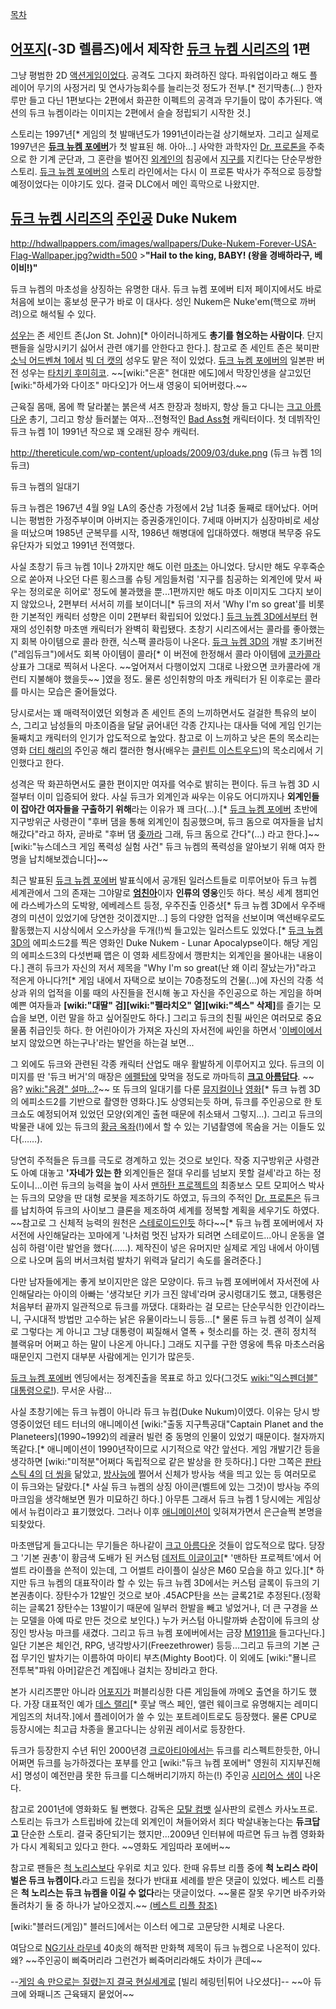 [[목차]]
== [[어포지]](-3D 렐름즈)에서 제작한 [[듀크 뉴켐 시리즈]]의 1편 ==
그냥 평범한 2D [[액션게임]]이었다. 공격도 그다지 화려하진 않다. 파워업이라고 해도 플레이어 무기의 사정거리 및 연사가능회수를 늘리는것 정도가 전부.[* 전기딱총(...) 한자루만 들고 다닌 1편보다는 2편에서 화끈한 이펙트의 공격과 무기들이 많이 추가된다. 액션의 듀크 뉴켐이라는 이미지는 2편에서 슬슬 정립되기 시작한 것.]

스토리는 1997년[* 게임의 첫 발매년도가 1991년이라는걸 상기해보자. 그리고 실제로 1997년은 '''[[듀크 뉴켐 포에버]]'''가 첫 발표된 해. 아아...] 사악한 과학자인 [[Dr. 프로톤]]을 주축으로 한 기계 군단과, 그 혼란을 벌어진 [[외계인]]의 침공에서 [[지구]]를 지킨다는 단순무쌍한 스토리. [[듀크 뉴켐 포에버]]의 스토리 라인에서는 다시 이 프로톤 박사가 주적으로 등장할 예정이었다는 이야기도 있다. 결국 DLC에서 메인 흑막으로 나왔지만.

== [[듀크 뉴켐 시리즈]]의 [[주인공]] Duke Nukem ==
http://hdwallpappers.com/images/wallpapers/Duke-Nukem-Forever-USA-Flag-Wallpaper.jpg?width=500
>'''"Hail to the king, BABY! (왕을 경배하라구, 베이비!)"'''

듀크 뉴켐의 마초성을 상징하는 유명한 대사. 듀크 뉴켐 포에버 티저 페이지에서도 바로 처음에 보이는 홍보성 문구가 바로 이 대사다. 성인 Nukem은 Nuke'em(핵으로 까버려)으로 해석될 수 있다.

[[성우]]는 존 세인트 존(Jon St. John)[* 아이러니하게도 '''총기를 혐오하는 사람이다'''. 단지 팬들을 실망시키기 싫어서 관련 얘기를 안한다고 한다.]. 참고로 존 세인트 존은 북미판 [[소닉 어드벤쳐 1]]에서 [[빅 더 캣]]의 성우도 맡은 적이 있었다. [[듀크 뉴켐 포에버]]의 일본판 버전 성우는 [[타치키 후미히코]]. ~~[wiki:"은혼" 현대판 에도]에서 막장인생을 살고있던 [wiki:"하세가와 다이조" 마다오]가 어느새 영웅이 되어버렸다.~~

근육질 몸매, 몸에 쫙 달라붙는 붉은색 셔츠 한장과 청바지, 항상 들고 다니는 [[크고 아름다운]] 총기, 그리고 항상 들러붙는 여자...전형적인 [[Bad Ass]]형 캐릭터이다. 첫 데뷔작인 듀크 뉴켐 1이 1991년 작으로 꽤 오래된 장수 캐릭터.

http://thereticule.com/wp-content/uploads/2009/03/duke.png
(듀크 뉴켐 1의 듀크)

듀크 뉴켐의 일대기

듀크 뉴켐은 1967년 4월 9일 LA의 중산층 가정에서 2남 1녀중 둘째로 태어났다. 어머니는 평범한 가정주부이며 아버지는 증권중개인이다. 7세때 아버지가 심장마비로 세상을 떠났으며 1985년 군복무를 시작, 1986년 해병대에 입대하였다. 해병대 복무중 유도 유단자가 되었고 1991년 전역했다.

사실 초창기 듀크 뉴켐 1이나 2까지만 해도 이런 [[마초]]는 아니었다. 당시만 해도 우후죽순으로 쏟아져 나오던 다른 횡스크롤 슈팅 게임들처럼 '지구를 침공하는 외계인에 맞서 싸우는 정의로운 히어로' 정도에 불과했을 뿐...1편까지만 해도 마초 이미지도 그다지 보이지 않았으나, 2편부터 서서히 끼를 보이더니[* 듀크의 저서 'Why I'm so great'를 비롯한 기본적인 캐릭터 성향은 이미 2편부터 확립되어 있었다.] [[듀크 뉴켐 3D]]에서부터 현재의 성인취향 마초맨 캐릭터가 완벽히 확립됐다.
초창기 시리즈에서는 콜라를 좋아했는지 회복 아이템으로 콜라 한캔, 식스팩 콜라등이 나온다. [[듀크 뉴켐 3D]]의 개발 초기버전("레임듀크")에서도 회복 아이템이 콜라[* 이 버전에 한정해서 콜라 아이템에 [[코카콜라]] 상표가 그대로 찍혀서 나온다. ~~엎어져서 다행이었지 그대로 나왔으면 코카콜라에 개런티 지불해야 했을듯~~ ]였을 정도. 물론 성인취향의 마초 캐릭터가 된 이후로는 콜라를 마시는 모습은 줄어들었다.

당시로서는 꽤 매력적이였던 외형과 존 세인트 존의 느끼하면서도 걸걸한 특유의 보이스, 그리고 남성들의 마초이즘을 달달 긁어내던 각종 간지나는 대사들 덕에 게임 인기는 둘째치고 캐릭터의 인기가 압도적으로 높았다. 참고로 이 느끼하고 낮은 톤의 목소리는 영화 [[더티 해리]]의 주인공 해리 캘러한 형사(배우는 [[클린트 이스트우드]])의 목소리에서 기인했다고 한다.

성격은 딱 화끈하면서도 쿨한 편이지만 여자를 억수로 밝히는 편이다. 듀크 뉴켐 3D 시절부터 이미 입증되어 왔다. 사실 듀크가 외계인과 싸우는 이유도 어디까지나 '''외계인들이 잡아간 여자들을 구출하기 위해'''라는 이유가 꽤 크다(...).[* [[듀크 뉴켐 포에버]] 초반에 지구방위군 사령관이 "후버 댐을 통해 외계인이 침공했으며, 듀크 돔으로 여자들을 납치해갔다"라고 하자, 곧바로 "후버 댐 [[좆까]]라 그래, 듀크 돔으로 간다"(...) 라고 한다.]~~[wiki:"뉴스데스크 게임 폭력성 실험 사건" 듀크 뉴켐의 폭력성을 알아보기 위해 여자 한명을 납치해보겠습니다]~~

최근 발표된 [[듀크 뉴켐 포에버]] 발표식에서 공개된 일러스트들로 미루어보아 듀크 뉴켐 세계관에서 그의 존재는 그야말로 '''[[엄친아]]'''이자 '''인류의 영웅'''인듯 하다. 복싱 세계 챔피언에 라스베가스의 도박왕, 에베레스트 등정, 우주진출 인증샷[* 듀크 뉴켐 3D에서 우주배경의 미션이 있었기에 당연한 것이겠지만...] 등의 다양한 업적을 선보이며 액션배우로도 활동했는지 시상식에서 오스카상을 두개(!)씩 들고있는 일러스트도 있었다.[* [[듀크 뉴켐 3D]]의 에피소드2를 찍은 영화인 Duke Nukem - Lunar Apocalypse이다. 해당 게임의 에피소드3의 다섯번째 맵은 이 영화 세트장에서 깽판치는 외계인을 몰아내는 내용이다.] 괜히 듀크가 자신의 저서 제목을 "Why I'm so great(난 왜 이리 잘났는가)"라고 적은게 아니다?![* 게임 내에서 자택으로 보이는 70층정도의 건물(...)에 자신의 각종 석상과 위의 업적을 이룰 때의 사진들을 전시해 놓고 자신을 주인공으로 하는 게임을 하며 예쁜 여자들과 '''[wiki:"대딸" 검][wiki:"펠라치오" 열][wiki:"섹스" 삭제]'''를 즐기는 모습을 보면, 이런 말을 하고 싶어질만도 하다.] 그리고 듀크의 친필 싸인은 여러모로 중요물품 취급인듯 하다. 한 어린아이가 가져온 자신의 자서전에 싸인을 하면서 '[[이베이]]에서 보지 않았으면 하는구나'라는 발언을 하는걸 보면...

그 외에도 듀크와 관련된 각종 캐릭터 산업도 매우 활발하게 이루어지고 있다. 듀크의 이미지를 딴 '듀크 버거'의 매장은 [[에펠탑]]에 맞먹을 정도로 까마득히 '''[[크고 아름답다]]'''. ~~음? [[wiki:"음경" 설마...?]]~~ 또 듀크의 일대기를 다룬 [[뮤지컬]]이나 [[영화]][* 듀크 뉴켐 3D의 에피소드2를 기반으로 촬영한 영화다.]도 상영되는듯 하며, 듀크를 주인공으로 한 토크쇼도 예정되어져 있었던 모양(외계인 출현 때문에 취소돼서 그렇지...). 그리고 듀크의 박물관 내에 있는 듀크의 [[황금 옥좌]](!)에서 할 수 있는 기념촬영에 목숨을 거는 이들도 있다(……).

당연히 주적들은 듀크를 극도로 경계하고 있는 것으로 보인다. 작중 지구방위군 사령관도 아예 대놓고 ''''자네가 있는 한''' 외계인들은 절대 우리를 넘보지 못할 걸세'라고 하는 정도이니...이런 듀크의 능력을 높이 사서 [[맨하탄 프로젝트]]의 최종보스 모트 모피어스 박사는 듀크의 모양을 딴 대형 로봇을 제조하기도 하였고, 듀크의 주적인 [[Dr. 프로톤]]은 듀크를 납치하여 듀크의 사이보그 클론을 제조하여 세계를 정복할 계획을 세우기도 하였다. ~~참고로 그 신체적 능력의 원천은 [[스테로이드]]인듯 하다~~[* 듀크 뉴켐 포에버에서 자서전에 사인해달라는 꼬마에게 '나처럼 멋진 남자가 되려면 스테로이드...아니 운동을 열심히 하렴'이란 발언을 했다(……). 제작진이 넣은 유머지만 실제로 게임 내에서 아이템으로 나오며 둠의 버서크처럼 발차기 위력과 달리기 속도를 올려준다.]

다만 남자들에게는 좋게 보이지만은 않은 모양이다. 듀크 뉴켐 포에버에서 자서전에 사인해달라는 아이의 아빠는 '생각보단 키가 크진 않네'라며 궁시렁대기도 했고, 대통령은 처음부터 끝까지 일관적으로 듀크를 까댔다. 대화라는 걸 모르는 단순무식한 인간이라느니, 구시대적 방법만 고수하는 낡은 유물이라느니 등등...[* 물론 듀크 뉴켐 성격이 실제로 그렇다는 게 아니고 그냥 대통령이 찌질해서 열폭 + 헛소리를 하는 것. 괜히 정치적 블랙유머 어쩌고 하는 말이 나온게 아니다.] 그래도 지구를 구한 영웅에 특유 마초스러움 때문인지 그런지 대부분 사람에게는 인기가 많은듯.

[[듀크 뉴켐 포에버]] 엔딩에서는 정계진출을 목표로 하고 있다(그것도 [[wiki:"익스펜더블" 대통령으로!]]). 무서운 사람...

사실 초창기에는 듀크 뉴켐이 아니라 듀크 뉴컴(Duke Nukum)이였다. 이유는 당시 방영중이었던 테드 터너의 애니메이션 [wiki:"출동 지구특공대"Captain Planet and the Planeteers](1990~1992)의 레귤러 빌런 중 동명의 인물이 있었기 때문이다. 철자까지 똑같다.[* 애니메이션이 1990년작이므로 시기적으로 약간 앞선다. 게임 개발기간 등을 생각하면 [wiki:"미적분"어쩌다 독립적으로 같은 발상을 한 듯하다].] 다만 그쪽은 [[판타스틱 4]]의 [[더 씽]]을 닮았고, [[방사능]]에 쩔어서 신체가 방사능 색을 띄고 있는 등 여러모로 이 듀크와는 달랐다.[* 사실 듀크 뉴켐의 상징 아이콘(벨트에 있는 그것)이 방사능 주의 마크임을 생각해보면 뭔가 미묘하긴 하다.] 아무튼 그래서 듀크 뉴켐 1 당시에는 게임상에서 뉴컴이라고 표기했었다. 그러나 이후 [[애니메이션]]이 잊혀져가면서 은근슬쩍 본명을 되찾았다.

마초맨답게 들고다니는 무기들은 하나같이 [[크고 아름다운]] 것들이 압도적으로 많다. 당장 그 '기본 권총'이 황금색 도배가 된 커스텀 [[데저트 이글]]이고[* '맨하탄 프로젝트'에서 어썰트 라이플을 쓴적이 있는데, 그 어썰트 라이플이 실상은 M60 모습을 하고 있다.][* 하지만 듀크 뉴켐의 대표작이라 할 수 있는 듀크 뉴켐 3D에서는 커스텀 글록이 듀크의 기본권총이다. 장탄수가 12발인 것으로 보아 .45ACP탄을 쓰는 글록21로 추정된다.(정확히는 글록21 장탄수는 13발이기 때문에 일부러 한발을 빼고 넣었거나, 더 큰 구경을 쓰는 모델을 아예 따로 만든 것으로 보인다.) 누가 커스텀 아니랄까봐 손잡이에 듀크의 상징인 방사능 마크를 새겼다. 그리고 듀크 뉴켐 포에버에서는 금장 [[M1911]]을 들고다닌다.] 일단 기본은 체인건, RPG, 냉각방사기(Freezethrower) 등등...그리고 듀크의 기본 근접 무기인 발차기는 이름하여 마이티 부츠(Mighty Boot)다. 이 외에도 [wiki:"묠니르 전투복"파워 아머]같은건 계집애나 걸치는 장비라고 한다.

본가 시리즈뿐만 아니라 [[어포지]]가 퍼블리싱한 다른 게임들에 까메오 출연을 하기도 했다. 가장 대표적인 예가 [[데스 랠리]][* 훗날 맥스 페인, 앨런 웨이크로 유명해지는 레미디 게임즈의 처녀작.]에서 플레이어가 쓸 수 있는 포트레이트로도 등장했다. 물론 CPU로 등장시에는 최고급 차종을 몰고다니는 상위권 레이서로 등장한다.

듀크가 등장한지 수년 뒤인 2000년경 [[크로아티아]]에서는 듀크를 리스펙트한듯한, 아니 어쩌면 듀크를 능가하겠다는 포부를 안고 [wiki:"듀크 뉴켐 포에버" 영원히 지지부진해서] 명성이 예전만큼 못한 듀크를 디스해버리기까지 하는(!) 주인공 [[시리어스 샘]]이 나온다.

참고로 2001년에 영화화도 될 뻔했다. 감독은 [[모탈 컴뱃]] 실사판의 로렌스 카사노프로. 스토리는 듀크가 스트립바에 갔는데 외계인이 쳐들어와서 죄다 박살내놓는다는 '''듀크답고''' 단순한 스토리. 결국 중단되기는 했지만...2009년 인터뷰에 따르면 듀크 뉴켐 영화화가 다시 계획되고 있다고 한다. ~~영화도 게임따라 포에버~~

참고로 팬들은 [[척 노리스]]보다 우위로 치고 있다. 한때 유튜브 리플 중에 '''척 노리스 라이벌은 듀크 뉴켐이다.'''라고 드립을 쳤다가 반대표 세례를 받은 댓글이 있었다. 베스트 리플은 '''척 노리스는 듀크 뉴켐을 이길 수 없다'''라는 댓글이었다. ~~물론 잘못 우기면 바주카와 돌려차기 둘 중 하나가 날아오겠지.~~ [http://www.youtube.com/watch?v=h-mdq_PPikE (베스트 리플 참조)]

[wiki:"블러드(게임)" 블러드]에서는 이스터 에그로 고문당한 시체로 나온다.

여담으로 [[NG기사 라무네]] 40炎의 해적판 만화책 제목이 듀크 뉴켐으로 나온적이 있다. 왜? ~~주인공이 삐죽머리라 그런건가 삐죽머리라해도 차이가 큰데~~

--[http://bbs2.ruliweb.daum.net/gaia/do/ruliweb/default/community/325/read?itemId=143&bbsId=G005&articleId=21954460 게임 속 만으로는 질렸는지 결국 현실세계로] [빌리 헤링턴|튀어 나오셨다]-- ~~아 듀크에 와패니즈 근육돼지 뭍었어~~
